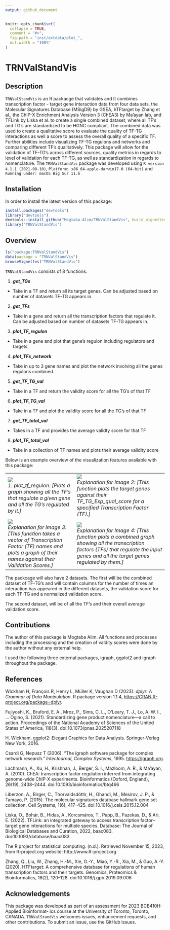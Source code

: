 ```yaml
---
output: github_document
---
```


<!-- README.md is generated from README.Rmd. Please edit that file -->

```r
knitr::opts_chunk$set(
  collapse = TRUE,
  comment = "#>",
  fig.path = "inst/extdata/plot_",
  out.width = "100%"
)

```

# TRNValStandVis

<!-- badges: start -->
<!-- badges: end -->

## Description

`TRNValStandVis` is an R packacge that validates and 
It combines transcription factor - target gene interaction data from four data sets, 
the Molecular Signatures Database (MSigDB) by GSEA, hTFtarget by Zhang et al.,
the ChIP-X Enrichment Analysis Version 3 (ChEA3) by Ma'ayan lab, and TFLink by Liska et al. to 
create a single combined dataset, where all TF's and TG's are standardized to be HGNC compliant. 
The combined data was used to create a qualitative score to evaluate the quality of TF-TG interactions
as well a score to assess the overall quality of a specific TF. Further abilities include
visualizing TF-TG regulons and networks and comparing different TF's qualitatively. 
This package will allow for the validation of TF-TG's across different sources, 
quality metrics in regards to level of validation for each TF-TG, as well as 
standardization in regards to nomenclature. The `TRNValStandVis` package was developed using
`R version 4.1.1 (2021-08-10)`, `Platform: x86_64-apple-darwin17.0 (64-bit)` and `Running under: macOS Big Sur 11.6`


## Installation

In order to install the latest version of this package:

```r
install.packages("devtools")
library("devtools")
devtools::install_github("Mogtaba-Alim/TRNValStandVis", build_vignettes = TRUE)
library("TRNValStandVis")
```

## Overview

```r
ls("package:TRNValStandVis")
data(package = "TRNValStandVis")
browseVignettes("TRNValStandVis")
```

`TRNValStandVis` consists of 8 functions. 

1. ***get_TGs***
- Take in a TF and return all its target genes. Can be adjusted based on number of datasets TF-TG appears in.

2. ***get_TFs***
- Take in a gene and return all the transcription factors that regulate it. Can be adjusted based on number of datasets TF-TG appears in. 

3. ***plot_TF_regulon***
- Take in a gene and plot that gene's regulon including regulators and targets. 

4. ***plot_TFs_network***
- Take in up to 3 gene names and plot the network involving all the genes regulons combined. 

5. ***get_TF_TG_val***
- Take in a TF and return the validity score for all the TG's of that TF

6. ***plot_TF_TG_val***
- Take in a TF and plot the validity score for all the TG's of that TF

7. ***get_TF_total_val***
- Takes in a TF and provides the average validty score for that TF

8. ***plot_TF_total_val***
- Take in a collection of TF names and plots their average validity score

Below is an example overview of the visualization features available with this package:

<div style="text-align: center;">
  <table>
    <tr>
      <td>
        ![](inst/extdata/plot_TF_regulon_Example.png)
        <br>
        <em>1. plot_tf_regulon: [Plots a graph showing all the TF's that regulate a given gene and all the TG's regulated by it.]</em>
      </td>
      <td>
        ![](inst/extdata/plot_TF_TG_val_Example.png)
        <br>
        <em>Explanation for Image 2: [This function plots the target genes against their TF_TG_Exp_qual_score for a specified Transcription Factor (TF).]</em>
      </td>
    </tr>
    <tr>
      <td>
        ![](inst/extdata/plot_TF_total_val_Example.png)
        <br>
        <em>Explanation for Image 3: [This function takes a vector of Transcription Factor (TF) names and plots a graph of their names against their Validation Scores.]</em>
      </td>
      <td>
        ![](inst/extdata/plot_TFs_network_Example.png)
        <br>
        <em>Explanation for Image 4: [This function plots a combined graph showing all the transcription factors (TFs) that regulate the input genes and all the target genes regulated by them.]</em>
      </td>
    </tr>
  </table>
</div>


The packcage will also have 2 datasets. The first  will be the combined dataset of TF-TG's
and will contain columns for the number of times an interaction has appeared in the
different datasets, the validation score for each TF-TG and a normalized validation score. 

The second dataset, will be of all the TF's and their overall average validation score. 

## Contributions

The author of this package is Mogtaba Alim. All functions and processes including
the processing and the creation of valdity scores were done by the author without any 
external help. 

I used the following three external packages, igraph, ggplot2 and igraph
throughout the package. 

## References

Wickham H, François R, Henry L, Müller K, Vaughan D (2023). _dplyr: A Grammar of Data
  Manipulation_. R package version 1.1.4, <https://CRAN.R-project.org/package=dplyr>.

Fujiyoshi, K., Bruford, E. A., Mroz, P., Sims, C. L., O’Leary, T. J., Lo, A. W. I., … Ogino, S. (2021). Standardizing gene product nomenclature—a call to action. Proceedings of the National Academy of Sciences of the United States of America, 118(3). doi:10.1073/pnas.2025207118

H. Wickham. ggplot2: Elegant Graphics for Data Analysis. Springer-Verlag New York, 2016.

Csardi G, Nepusz T (2006). “The igraph software package for complex network research.”
  _InterJournal_, *Complex Systems*, 1695. <https://igraph.org>.

Lachmann, A., Xu, H., Krishnan, J., Berger, S. I., Mazloom, A. R., & Ma’ayan, A. (2010). ChEA: transcription factor regulation inferred from integrating genome-wide ChIP-X experiments. Bioinformatics (Oxford, England), 26(19), 2438–2444. doi:10.1093/bioinformatics/btq466

Liberzon, A., Birger, C., Thorvaldsdóttir, H., Ghandi, M., Mesirov, J. P., & Tamayo, P. (2015). The molecular signatures database hallmark gene set collection. Cell Systems, 1(6), 417–425. doi:10.1016/j.cels.2015.12.004

Liska, O., Bohár, B., Hidas, A., Korcsmáros, T., Papp, B., Fazekas, D., & Ari, E. (2022). TFLink: an integrated gateway to access transcription factor–target gene interactions for multiple species. Database: The Journal of Biological Databases and Curation, 2022, baac083. doi:10.1093/database/baac083

The R project for statistical computing. (n.d.). Retrieved November 15, 2023, from R-project.org website: http://www.R-project.org

Zhang, Q., Liu, W., Zhang, H.-M., Xie, G.-Y., Miao, Y.-R., Xia, M., & Guo, A.-Y. (2020). HTFtarget: A comprehensive database for regulations of human transcription factors and their targets. Genomics, Proteomics & Bioinformatics, 18(2), 120–128. doi:10.1016/j.gpb.2019.09.006

## Acknowledgements

This package was developed as part of an assessment for 2023 BCB410H: Applied Bioinformat-
ics course at the University of Toronto, Toronto, CANADA. `TRNValStandVis` welcomes issues,
enhancement requests, and other contributions. To submit an issue, use the GitHub issues.

